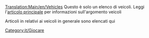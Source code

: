 [[Translation:Main/en/Vehicles]]
Questo è solo un elenco di veicoli. Leggi l'[[Main/it/Veicoli|articolo principale]] per informazioni sull'argomento veicoli

Articoli in relativi ai veicoli in generale sono elencati qui

[[Category:it/Giocare]]